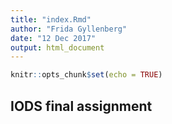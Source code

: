 ```yaml
---
title: "index.Rmd"
author: "Frida Gyllenberg"
date: "12 Dec 2017"
output: html_document
---
```


```r
knitr::opts_chunk$set(echo = TRUE)
```

## IODS final assignment 
